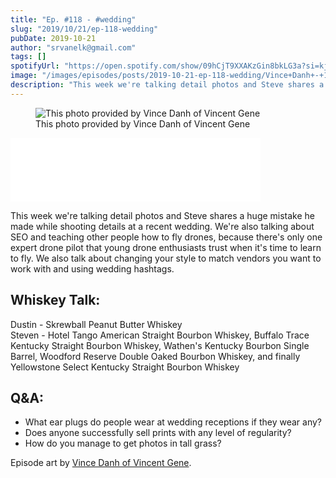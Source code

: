 ```yaml
---
title: "Ep. #118 - #wedding"
slug: "2019/10/21/ep-118-wedding"
pubDate: 2019-10-21
author: "srvanelk@gmail.com"
tags: []
spotifyUrl: "https://open.spotify.com/show/09hCjT9XXAKzGin8bkLG3a?si=kjRZvQ1JTb6Ov3HVzSSlWA"
image: "/images/episodes/posts/2019-10-21-ep-118-wedding/Vince+Danh+-+1.webp"
description: "This week we're talking detail photos and Steve shares a huge mistake he made while shooting details at a recent wedding. We're also talking about SEO and teaching other people how to fly drones, because there's only one expert drone pilot that young drone enthusiasts trust when it's time to learn to fly. We also talk about changing your style to match vendors you want to work with and using wedding hashtags."
---
```


<figure>
  <img src="/images/episodes/posts/2019-10-21-ep-118-wedding/Vince+Danh+-+1.webp" alt=" This photo provided by Vince Danh of   Vincent Gene   " />
  <figcaption>This photo provided by Vince Danh of   Vincent Gene</figcaption>
</figure>
<iframe class="embedly-embed" src="//cdn.embedly.com/widgets/media.html?src=https%3A%2F%2Fanchor.fm%2Fweddingphotohangover%2Fembed%2Fepisodes%2FEp--118---wedding-e7tamm&url=https%3A%2F%2Fanchor.fm%2Fweddingphotohangover%2Fepisodes%2FEp--118---wedding-e7tamm&image=https%3A%2F%2Fd3t3ozftmdmh3i.cloudfront.net%2Fproduction%2Fpodcast_uploaded_episode400%2F805714%2F805714-1571693277827-226a04cb3f3f2.jpg&key=61d05c9d54e8455ea7a9677c366be814&type=text%2Fhtml&schema=anchor&wmode=opaque" width="400" height="102" scrolling="no" frameborder="0" allow="autoplay; fullscreen" allowfullscreen="true"></iframe>

This week we're talking detail photos and Steve shares a huge mistake he made while shooting details at a recent wedding. We're also talking about SEO and teaching other people how to fly drones, because there's only one expert drone pilot that young drone enthusiasts trust when it's time to learn to fly. We also talk about changing your style to match vendors you want to work with and using wedding hashtags.

## Whiskey Talk:   
Dustin - Skrewball Peanut Butter Whiskey   
Steven - Hotel Tango American Straight Bourbon Whiskey, Buffalo Trace Kentucky Straight Bourbon Whiskey, Wathen's Kentucky Bourbon Single Barrel, Woodford Reserve Double Oaked Bourbon Whiskey, and finally Yellowstone Select Kentucky Straight Bourbon Whiskey

## Q&A:
- What ear plugs do people wear at wedding receptions if they wear any?
- Does anyone successfully sell prints with any level of regularity?
- How do you manage to get photos in tall grass?

Episode art by [Vince Danh of Vincent Gene](https://vincentgene.com/).
